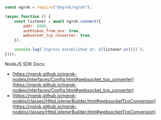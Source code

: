 ```jsx
const ngrok = require("@ngrok/ngrok");

(async function () {
	const listener = await ngrok.connect({
		addr: 8080,
		authtoken_from_env: true,
		websocket_tcp_converter: true,
	});

	console.log(`Ingress established at: ${listener.url()}`);
})();
```

NodeJS SDK Docs:

- [https://ngrok.github.io/ngrok-nodejs/interfaces/Config.html#websocket_tcp_converter](https://ngrok.github.io/ngrok-nodejs/interfaces/Config.html#websocket_tcp_converter)
- [https://ngrok.github.io/ngrok-nodejs/classes/HttpListenerBuilder.html#websocketTcpConversion](https://ngrok.github.io/ngrok-nodejs/classes/HttpListenerBuilder.html#websocketTcpConversion)
